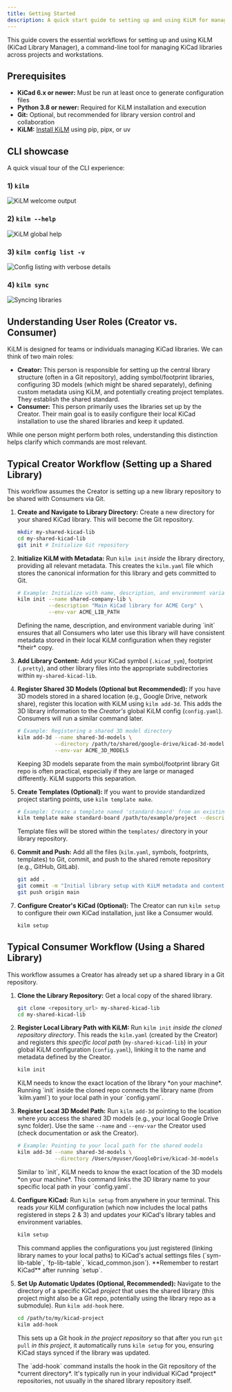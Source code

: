 ```yaml
---
title: Getting Started
description: A quick start guide to setting up and using KiLM for managing KiCad libraries.
---
```



This guide covers the essential workflows for setting up and using KiLM (KiCad Library Manager), a command-line tool for managing KiCad libraries across projects and workstations.

## Prerequisites

- **KiCad 6.x or newer:** Must be run at least once to generate configuration files
- **Python 3.8 or newer:** Required for KiLM installation and execution
- **Git:** Optional, but recommended for library version control and collaboration
- **KiLM:** [Install KiLM](/guides/installation/) using pip, pipx, or uv

## CLI showcase

A quick visual tour of the CLI experience:

### 1) `kilm`

![KiLM welcome output](../../../assets/cli-welcome.png)

### 2) `kilm --help`

![KiLM global help](../../../assets/cli-help.png)

### 3) `kilm config list -v`

![Config listing with verbose details](../../../assets/cli-config-list-verbose.png)

### 4) `kilm sync`

![Syncing libraries](../../../assets/cli-sync.png)

## Understanding User Roles (Creator vs. Consumer)

KiLM is designed for teams or individuals managing KiCad libraries. We can think of two main roles:

- **Creator:** This person is responsible for setting up the central library structure (often in a Git repository), adding symbol/footprint libraries, configuring 3D models (which might be shared separately), defining custom metadata using KiLM, and potentially creating project templates. They establish the shared standard.
- **Consumer:** This person primarily uses the libraries set up by the Creator. Their main goal is to easily configure their local KiCad installation to use the shared libraries and keep it updated.

While one person might perform both roles, understanding this distinction helps clarify which commands are most relevant.

## Typical Creator Workflow (Setting up a Shared Library)

This workflow assumes the Creator is setting up a new library repository to be shared with Consumers via Git.

<Steps>

1.  **Create and Navigate to Library Directory:**
    Create a new directory for your shared KiCad library. This will become the Git repository.

    ```bash
    mkdir my-shared-kicad-lib
    cd my-shared-kicad-lib
    git init # Initialize Git repository
    ```

2.  **Initialize KiLM with Metadata:**
    Run `kilm init` _inside_ the library directory, providing all relevant metadata. This creates the `kilm.yaml` file which stores the canonical information for this library and gets committed to Git.

    ```bash
    # Example: Initialize with name, description, and environment variable
    kilm init --name shared-company-lib \
              --description "Main KiCad library for ACME Corp" \
              --env-var ACME_LIB_PATH
    ```

    <Aside type="note" title="Why provide metadata here?">
      Defining the name, description, and environment variable during `init`
      ensures that all Consumers who later use this library will have consistent
      metadata stored in their local KiLM configuration when they register
      *their* copy.
    </Aside>

3.  **Add Library Content:**
    Add your KiCad symbol (`.kicad_sym`), footprint (`.pretty`), and other library files into the appropriate subdirectories within `my-shared-kicad-lib`.

4.  **Register Shared 3D Models (Optional but Recommended):**
    If you have 3D models stored in a shared location (e.g., Google Drive, network share), register this location with KiLM using `kilm add-3d`. This adds the 3D library information to the _Creator's_ global KiLM config (`config.yaml`). Consumers will run a similar command later.

    ```bash
    # Example: Registering a shared 3D model directory
    kilm add-3d --name shared-3d-models \
                --directory /path/to/shared/google-drive/kicad-3d-models \
                --env-var ACME_3D_MODELS
    ```

    <Aside type="tip" title="3D Model Storage">
      Keeping 3D models separate from the main symbol/footprint library Git repo
      is often practical, especially if they are large or managed differently.
      KiLM supports this separation.
    </Aside>

5.  **Create Templates (Optional):**
    If you want to provide standardized project starting points, use `kilm template make`.

    ```bash
    # Example: Create a template named 'standard-board' from an existing project
    kilm template make standard-board /path/to/example/project --description "Standard ACME Board Template"
    ```

    Template files will be stored within the `templates/` directory in your library repository.

6.  **Commit and Push:**
    Add all the files (`kilm.yaml`, symbols, footprints, templates) to Git, commit, and push to the shared remote repository (e.g., GitHub, GitLab).

    ```bash
    git add .
    git commit -m "Initial library setup with KiLM metadata and content"
    git push origin main
    ```

7.  **Configure Creator's KiCad (Optional):**
    The Creator can run `kilm setup` to configure their _own_ KiCad installation, just like a Consumer would.
    ```bash
    kilm setup
    ```

</Steps>

## Typical Consumer Workflow (Using a Shared Library)

This workflow assumes a Creator has already set up a shared library in a Git repository.

<Steps>

1.  **Clone the Library Repository:**
    Get a local copy of the shared library.

    ```bash
    git clone <repository_url> my-shared-kicad-lib
    cd my-shared-kicad-lib
    ```

2.  **Register Local Library Path with KiLM:**
    Run `kilm init` _inside the cloned repository directory_. This reads the `kilm.yaml` (created by the Creator) and registers _this specific local path_ (`my-shared-kicad-lib`) in _your_ global KiLM configuration (`config.yaml`), linking it to the name and metadata defined by the Creator.

    ```bash
    kilm init
    ```

    <Aside type="caution" title="Why run `init` again?">
      KiLM needs to know the exact location of the library *on your machine*.
      Running `init` inside the cloned repo connects the library name (from
      `kilm.yaml`) to your local path in your `config.yaml`.
    </Aside>

3.  **Register Local 3D Model Path:**
    Run `kilm add-3d` pointing to the location where _you_ access the shared 3D models (e.g., your local Google Drive sync folder). Use the same `--name` and `--env-var` the Creator used (check documentation or ask the Creator).

    ```bash
    # Example: Pointing to your local path for the shared models
    kilm add-3d --name shared-3d-models \
                --directory /Users/myuser/GoogleDrive/kicad-3d-models
    ```

    <Aside type="caution" title="Why run `add-3d` again?">
      Similar to `init`, KiLM needs to know the exact location of the 3D models
      *on your machine*. This command links the 3D library name to your specific
      local path in your `config.yaml`.
    </Aside>

4.  **Configure KiCad:**
    Run `kilm setup` from anywhere in your terminal. This reads _your_ KiLM configuration (which now includes the local paths registered in steps 2 & 3) and updates _your_ KiCad's library tables and environment variables.

    ```bash
    kilm setup
    ```

    <Aside type="note" title="Why run `setup`?">
      This command applies the configurations you just registered (linking
      library names to your local paths) to KiCad's actual settings files
      (`sym-lib-table`, `fp-lib-table`, `kicad_common.json`). **Remember to
      restart KiCad** after running `setup`.
    </Aside>

5.  **Set Up Automatic Updates (Optional, Recommended):**
    Navigate to the directory of a specific KiCad _project_ that uses the shared library (this project might also be a Git repo, potentially using the library repo as a submodule). Run `kilm add-hook` here.
    ```bash
    cd /path/to/my/kicad-project
    kilm add-hook
    ```
    This sets up a Git hook _in the project repository_ so that after you run `git pull` _in this project_, it automatically runs `kilm setup` for you, ensuring KiCad stays synced if the library was updated.
    <Aside type="tip" title="Hook Location">
      The `add-hook` command installs the hook in the Git repository of the
      *current directory*. It's typically run in your individual KiCad *project*
      repositories, not usually in the shared library repository itself.
    </Aside>

</Steps>
